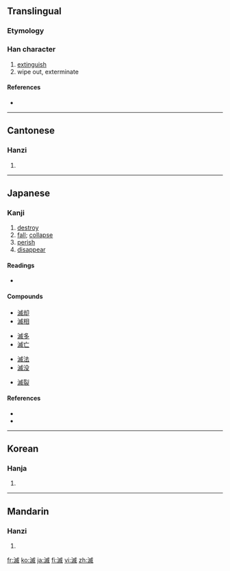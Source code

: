 {{also|灭}}
==Translingual==

===Etymology===
{{Han compound|水|烕|c1=s|c2=p|ls=psc}}

===Han character===
{{Han char|rn=85|rad=水|as=10|sn=13|four=3315<sub>0</sub>|canj=水戈竹火 (EIHF)}}

# [[extinguish]]
# wipe out, exterminate

====References====
* {{Han ref|kx=0642.010|dkj=18008|dj=1049.090|hdz=31696.090|uh=6EC5|ud=28357|bh=B7C0|bd=47040}}

----

==Cantonese==

===Hanzi===
{{yue-hanzi|jyut=|y=mit6|sim=灭}}

# {{defn|Cantonese}}

----

==Japanese==

===Kanji===
{{ja-kanji|grade=c|rs=水10}}

# [[destroy]]
# [[fall]]; [[collapse]]
# [[perish]]
# [[disappear]]

====Readings====
* {{ja-readings|on=[[めつ]] (metsu), [[べつ]] (betsu)|kun=[[ほろびる]] (horobiru), [[ほろぼす]] (horobosu)}}

====Compounds====
{{top4}}
* [[滅却]]
* [[滅相]]
{{mid4}}
* [[滅多]]
* [[滅亡]]
{{mid4}}
* [[滅法]]
* [[滅没]]
{{mid4}}
* [[滅裂]]
{{bottom}}

====References====
* {{S-JIS|96C5}}
* {{JIS|4C47}}

----

==Korean==

===Hanja===
{{ko-hanja|hangeul=멸|eumhun=|rv=myeol|mr=myŏl|y=myel}}

# {{defn|Korean}}

----

==Mandarin==

===Hanzi===
{{cmn-hanzi|sim=灭|pin=[[miè]] ([[mie4]])|wg=mieh<sup>4</sup>}}

# {{defn|Mandarin}}

[[fr:滅]]
[[ko:滅]]
[[ja:滅]]
[[fi:滅]]
[[vi:滅]]
[[zh:滅]]